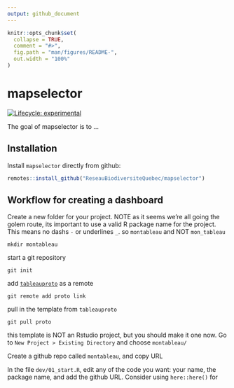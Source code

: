 ```yaml
---
output: github_document
---
```


<!-- README.md is generated from README.Rmd. Please edit that file -->

```r
knitr::opts_chunk$set(
  collapse = TRUE,
  comment = "#>",
  fig.path = "man/figures/README-",
  out.width = "100%"
)
```

# mapselector

<!-- badges: start -->
[![Lifecycle: experimental](https://img.shields.io/badge/lifecycle-experimental-orange.svg)](https://www.tidyverse.org/lifecycle/#experimental)
<!-- badges: end -->

The goal of mapselector is to ...

## Installation

Install `mapselector` directly from github:

``` r
remotes::install_github("ReseauBiodiversiteQuebec/mapselector")
```

## Workflow for creating a dashboard

Create a new folder for your project. NOTE as it seems we're all going the golem route, its important to use a valid R package name for the project.
This means no dashs `-` or underlines `_`. 
so `montableau` and NOT `mon_tableau`

```
mkdir montableau
```

start a git repository

```
git init
```

add [`tableauproto`]() as a remote


```
git remote add proto link
```

pull in the template from `tableauproto`


```
git pull proto
```

this template is NOT an Rstudio project, but you should make it one now.
Go to `New Project > Existing Directory` and choose `montableau/`

Create a github repo called `montableau`, and copy URL

In the file `dev/01_start.R`, edit any of the code you want: your name, the package name, and add the github URL.
Consider using `here::here()` for 